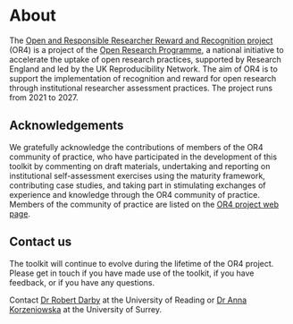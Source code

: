 # About

The [Open and Responsible Researcher Reward and Recognition project](https://www.ukrn.org/open-and-responsible-researcher-reward-and-recognition-or4/) (OR4) is a project of the [Open Research Programme](https://www.ukrn.org/open-research-programme/), a national initiative to accelerate the uptake of open research practices, supported by Research England and led by the UK Reproducibility Network. The aim of OR4 is to support the implementation of recognition and reward for open research through institutional researcher assessment practices. The project runs from 2021 to 2027. 

## Acknowledgements

We gratefully acknowledge the contributions of members of the OR4 community of practice, who have participated in the development of this toolkit by commenting on draft materials, undertaking and reporting on institutional self-assessment exercises using the maturity framework, contributing case studies, and taking part in stimulating exchanges of experience and knowledge through the OR4 community of practice. Members of the community of practice are listed on the [OR4 project web page](https://www.ukrn.org/open-and-responsible-researcher-reward-and-recognition-or4/).

## Contact us

The toolkit will continue to evolve during the lifetime of the OR4 project. Please get in touch if you have made use of the toolkit, if you have feedback, or if you have any questions. 

Contact [Dr Robert Darby](mailto:r.m.darby@reading.ac.uk) at the University of Reading or [Dr Anna Korzeniowska](mailto:anna.korzeniowska@surrey.ac.uk) at the University of Surrey. 

